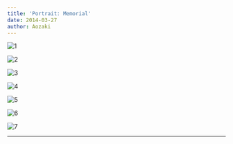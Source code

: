```yaml
---
title: 'Portrait: Memorial'
date: 2014-03-27
author: Aozaki
---
```



![1](../../public/images/portfolio/20140327_0001.jpg)

![2](../../public/images/portfolio/20140327_0002.jpg)

![3](../../public/images/portfolio/20140327_0003.jpg)

![4](../../public/images/portfolio/20140327_0004.jpg)

![5](../../public/images/portfolio/20140327_0005.jpg)

![6](../../public/images/portfolio/20140327_0006.jpg)

![7](../../public/images/portfolio/20140327_0007.jpg)

<Repost Date="2014" />

---

<BackPhoto Name="memorial" />
